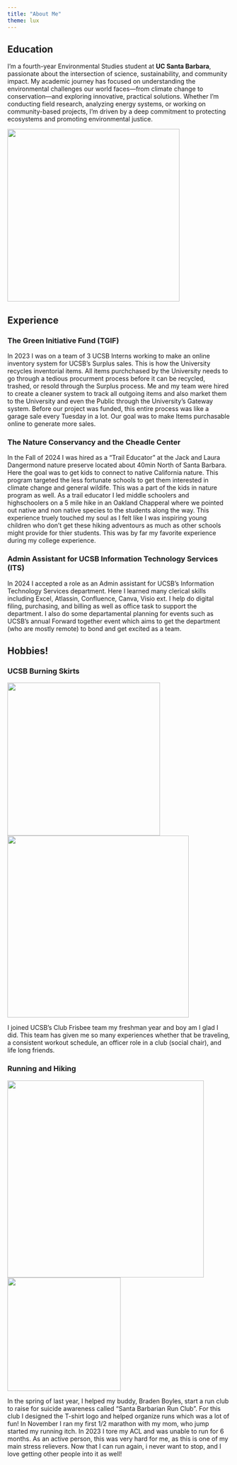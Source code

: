 ```yaml
---
title: "About Me"
theme: lux
---
```


## Education

I'm a fourth-year Environmental Studies student at **UC Santa Barbara**, passionate about the intersection of science, sustainability, and community impact. My academic journey has focused on understanding the environmental challenges our world faces—from climate change to conservation—and exploring innovative, practical solutions. Whether I'm conducting field research, analyzing energy systems, or working on community-based projects, I’m driven by a deep commitment to protecting ecosystems and promoting environmental justice.

![](images/DSC03630.JPG){fig-align="center" width="389"}

## Experience

### The Green Initiative Fund (TGIF)

In 2023 I was on a team of 3 UCSB Interns working to make an online inventory system for UCSB's Surplus sales. This is how the University recycles inventorial items. All items purchchased by the University needs to go through a tedious procurment process before it can be recycled, trashed, or resold through the Surplus process. Me and my team were hired to create a cleaner system to track all outgoing items and also market them to the University and even the Public through the University's Gateway system. Before our project was funded, this entire process was like a garage sale every Tuesday in a lot. Our goal was to make Items purchasable online to generate more sales.

### The Nature Conservancy and the Cheadle Center

In the Fall of 2024 I was hired as a "Trail Educator" at the Jack and Laura Dangermond nature preserve located about 40min North of Santa Barbara. Here the goal was to get kids to connect to native California nature. This program targeted the less fortunate schools to get them interested in climate change and general wildife. This was a part of the kids in nature program as well. As a trail educator I led middle schoolers and highschoolers on a 5 mile hike in an Oakland Chapperal where we pointed out native and non native species to the students along the way. This experience truely touched my soul as I felt like I was inspiring young children who don't get these hiking adventours as much as other schools might provide for thier students. This was by far my favorite experience during my college experience.

### Admin Assistant for UCSB Information Technology Services (ITS)

In 2024 I accepted a role as an Admin assistant for UCSB's Information Technology Services department. Here I learned many clerical skills including Excel, Atlassin, Confluence, Canva, Visio ext. I help do digital filing, purchasing, and billing as well as office task to support the department. I also do some departamental planning for events such as UCSB's annual Forward together event which aims to get the department (who are mostly remote) to bond and get excited as a team.

## Hobbies!

### UCSB Burning Skirts 

![](Fris 3.jpg){width="345"}![](Fris_1.JPG){width="410"}

I joined UCSB's Club Frisbee team my freshman year and boy am I glad I did. This team has given me so many experiences whether that be traveling, a consistent workout schedule, an officer role in a club (social chair), and life long friends.

### Running and Hiking

![](images/1746207670642.jpg){width="444"} ![](images/Run_1.jpg){width="256"}

In the spring of last year, I helped my buddy, Braden Boyles, start a run club to raise for suicide awareness called "Santa Barbarian Run Club". For this club I designed the T-shirt logo and helped organize runs which was a lot of fun! In November I ran my first 1/2 marathon with my mom, who jump started my running itch. In 2023 I tore my ACL and was unable to run for 6 months. As an active person, this was very hard for me, as this is one of my main stress relievers. Now that I can run again, i never want to stop, and I love getting other people into it as well!
